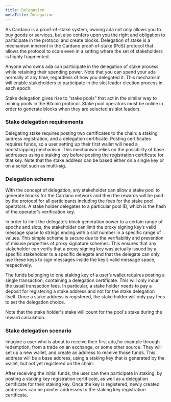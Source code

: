 ```yaml
---
title: Delegation
metaTitle: Delegation
---
```


As Cardano is a proof-of-stake system, owning ada not only allows you to buy
goods or services, but also confers upon you the right and obligation to
participate in the protocol and create blocks. Delegation of stake is a
mechanism inherent in the Cardano proof-of-stake (PoS) protocol that allows the
protocol to scale even in a setting where the set of stakeholders is highly
fragmented.

Anyone who owns ada can participate in the delegation of stake process while
retaining their spending power. Note that you can spend your ada normally at any
time, regardless of how you delegated it. This mechanism will enable
stakeholders to participate in the slot leader election process in each epoch.

Stake delegation gives rise to “stake pools” that act in the similar way to
mining pools in the Bitcoin protocol. Stake pool operators must be online in
order to generate blocks when they are selected as slot leaders.

### Stake delegation requirements

Delegating stake requires posting two certificates to the chain: a staking
address registration, and a delegation certificate. Posting certificates
requires funds, so a user setting up their first wallet will need a
bootstrapping mechanism. This mechanism relies on the possibility of base
addresses using a staking key before posting the registration certificate for
that key. Note that the stake address can be based either on a single key or on
a script such as multi-sig.

### Delegation scheme

With the concept of delegation, any stakeholder can allow a stake pool to
generate blocks for the Cardano network and then the rewards will be paid by the
protocol for all participants including the fees for the stake pool operators. A
stake holder delegates to a particular pool ID, which is the hash of the
operator's verification key.

In order to limit the delegate’s block generation power to a certain range of
epochs and slots, the stakeholder can limit the proxy signing key’s valid
message space to strings ending with a slot number in a specific range of
values. This simple scheme is secure due to the verifiability and prevention of
misuse properties of proxy signature schemes. This ensures that any stakeholder
can verify that a proxy signing key was actually issued by a specific
stakeholder to a specific delegate and that the delegate can only use these keys
to sign messages inside the key’s valid message space, respectively.

The funds belonging to one staking key of a user’s wallet requires posting a
single transaction, containing a delegation certificate. This will only incur
the usual transaction fees. In particular, a stake holder needs to pay a deposit
for registering a stake address and not for the stake delegation itself. Once a
stake address is registered, the stake holder wiil only pay fees to set the
delegation choice.

Note that the stake holder's stake will count for the pool's stake during the
reward calculation.

### Stake delegation scenario

Imagine a user who is about to receive their first ada,for example through
redemption, from a trade on an exchange, or some other source. They will set up
a new wallet, and create an address to receive those funds. This address will be
a base address, using a staking key that is generated by the wallet, but not yet
registered on the chain.

After receiving the initial funds, the user can then participate in staking, by
posting a staking key registration certificate, as well as a delegation
certificate for their staking key. Once the key is registered, newly created
addresses can be pointer addresses to the staking key registration certificate.
